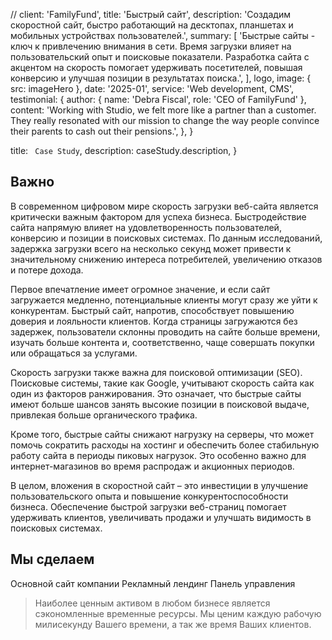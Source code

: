 
  // client: 'FamilyFund',
  title: 'Быстрый сайт',
  description:
    'Создадим скоростной сайт, быстро работающий на десктопах, планшетах и мобильных устройствах пользователей.',
  summary: [
    'Быстрые сайты - ключ к привлечению внимания в сети. Время загрузки влияет на пользовательский опыт и поисковые показатели. Разработка сайта с акцентом на скорость помогает удерживать посетителей, повышая конверсию и улучшая позиции в результатах поиска.',
  ],
  logo,
  image: { src: imageHero },
  date: '2025-01',
  service: 'Web development, CMS',
  testimonial: {
    author: { name: 'Debra Fiscal', role: 'CEO of FamilyFund' },
    content:
      'Working with Studio, we felt more like a partner than a customer. They really resonated with our mission to change the way people convince their parents to cash out their pensions.',
  },
}

  title: ` Case Study`,
  description: caseStudy.description,
}

## Важно

В современном цифровом мире скорость загрузки веб-сайта является критически важным фактором для успеха бизнеса. Быстродействие сайта напрямую влияет на удовлетворенность пользователей, конверсию и позиции в поисковых системах. По данным исследований, задержка загрузки всего на несколько секунд может привести к значительному снижению интереса потребителей, увеличению отказов и потере дохода.

Первое впечатление имеет огромное значение, и если сайт загружается медленно, потенциальные клиенты могут сразу же уйти к конкурентам. Быстрый сайт, напротив, способствует повышению доверия и лояльности клиентов. Когда страницы загружаются без задержек, пользователи склонны проводить на сайте больше времени, изучать больше контента и, соответственно, чаще совершать покупки или обращаться за услугами.

Скорость загрузки также важна для поисковой оптимизации (SEO). Поисковые системы, такие как Google, учитывают скорость сайта как один из факторов ранжирования. Это означает, что быстрые сайты имеют больше шансов занять высокие позиции в поисковой выдаче, привлекая больше органического трафика.

Кроме того, быстрые сайты снижают нагрузку на серверы, что может помочь сократить расходы на хостинг и обеспечить более стабильную работу сайта в периоды пиковых нагрузок. Это особенно важно для интернет-магазинов во время распродаж и акционных периодов.

В целом, вложения в скоростной сайт – это инвестиции в улучшение пользовательского опыта и повышение конкурентоспособности бизнеса. Обеспечение быстрой загрузки веб-страниц помогает удерживать клиентов, увеличивать продажи и улучшать видимость в поисковых системах.

## Мы сделаем

<TagList>
  <TagListItem>Основной сайт компании</TagListItem>
  <TagListItem>Рекламный лендинг</TagListItem>
  <TagListItem>Панель управления</TagListItem>
</TagList>

<Blockquote
  author={{ name: 'Евгений Изумрудов', role: 'Виртуальный ассистент' }}
  image={{ src: fast }}
>
  Наиболее ценным активом в любом бизнесе является сэкономленные временные ресурсы. Мы ценим каждую рабочую милисекунду Вашего времени, а так же время Ваших клиентов.
</Blockquote>

<StatList>
  <StatListItem value="100%" label="Новые технологии" />
  <StatListItem value=">90" label="Тест Lighthouse" />
  <StatListItem value="10x" label="Скорость загрузки страниц" />
  <StatListItem value="+" label="Оптимизация под смартфоны" />
</StatList>

